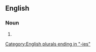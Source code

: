 {{also|phylogénies}}

==English==

===Noun===
{{head|en|noun plural form}}

# {{plural of|phylogeny|lang=en}}

[[Category:English plurals ending in "-ies"]]